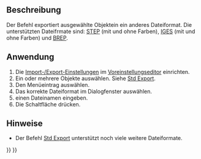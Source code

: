 <languages/>

{{Docnav/de
|[[Part_Import/de|Import CAD]]
|[[Part_BoxSelection/de|Part BoxAuswahl]]
|[[Part_Workbench/de|Part]]
|IconL=Part_Import.svg
|IconR=Part_BoxSelection.svg
|IconC=Workbench_Part.svg
}}

{{GuiCommand/de
|Name=Part Export‎
|Name/de=Part Export
|MenuLocation=Part → In CAD-Datei exportieren...
|Workbenches=[[Part_Workbench/de|Part]]
|SeeAlso=[[Std_Export/de|Std Export]], [[Import_Export/de|Import Export]]
}}

<span id="Description"></span>
==Beschreibung== 

<div class="mw-translate-fuzzy">
Der Befehl {{Button|[[Image:Part_Export.svg|24px]] [[Part_Export/de|Part Export]]}} exportiert ausgewählte Objektein ein anderes Dateiformat. Die unterstützten Dateifrmate sind: [http://en.wikipedia.org/wiki/Step_file STEP] (mit und ohne Farben), [http://en.wikipedia.org/wiki/IGES IGES] (mit und ohne Farben) und [http://en.wikipedia.org/wiki/BREP BREP].
</div>

<span id="Usage"></span>
==Anwendung==

# Die [[Import_Export_Preferences/de|Import-/Export-Einstellungen]] im [[Preferences_Editor/de|Voreinstellungseditor]] einrichten.
# Ein oder mehrere Objekte auswählen. Siehe [[Std_Export/de#Anwendung|Std Export]].
# Den Menüeintrag {{MenuCommand|Part → [[File:Part_Export.svg|16px]] In CAD-Datei exportieren}} auswählen.
# Das korrekte Dateiformat im Dialogfenster auswählen.
# einen Dateinamen eingeben.
# Die Schaltfläche {{Button|Speichern}} drücken.

<span id="Notes"></span>
==Hinweise==

* Der Befehl [[Std_Export/de|Std Export]] unterstützt noch viele weitere Dateiformate.


{{Docnav/de
|[[Part_Import/de|Import CAD]]
|[[Part_BoxSelection/de|Part BoxAuswahl]]
|[[Part_Workbench/de|Part]]
|IconL=Part_Import.svg
|IconR=Part_BoxSelection.svg
|IconC=Workbench_Part.svg
}}

{{Part_Tools_navi{{#translation:}}}}
{{Userdocnavi{{#translation:}}}}